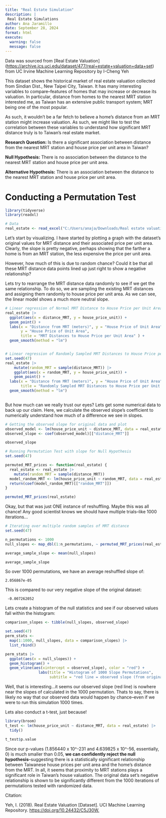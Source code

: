 ```yaml
---
title: "Real Estate Simulation"
description: |
 Real Estate Simulations
author: Ana Jaramillo
date: September 28, 2024
format: html
execute:
  warning: false
  message: false
---
```


Data was sourced from \[Real Estate Valuation\](<https://archive.ics.uci.edu/dataset/477/real+estate+valuation+data+set>) from UC Irvine Machine Learning Repository by I-Cheng Yeh

This dataset shows the historical market of real estate valuation collected from Sindian Dist., New Taipei City, Taiwan. It has many interesting variables to compare–features of homes that may increase or decrease its valuation. In particular, distance from homes to the nearest MRT station interested me, as Taiwan has an extensive public transport system; MRT being one of the most popular.

As such, it wouldn't be a far fetch to believe a home's distance from an MRT station might increase valuation. As such, we might like to test the correlation between these variables to understand how significant MRT distance truly is to Taiwan's real estate market.

**Research Question:** Is there a significant association between distance from the nearest MRT station and house price per unit area in Taiwan?

**Null Hypothesis:** There is no association between the distance to the nearest MRT station and house price per unit area.

**Alternative Hypothesis:** There is an association between the distance to the nearest MRT station and house price per unit area.

# Conducting a Permutation Test

```r
library(tidyverse)
library(readxl)

# Data
real_estate <- read_excel("C:/Users/anaja/Downloads/Real estate valuation data set.xlsx")
```

Let's start by visualizing. I have started by plotting a graph with the dataset's original values for MRT distance and their associated price per unit area. Clearly, the slope is pretty negative, perhaps showing that the farther a home is from an MRT station, the less expensive the price per unit area.

However, how much of this is due to random chance? Could it be that all these MRT distance data points lined up just right to show a negative relationship?

Lets try to rearrange the MRT distance data randomly to see if we get the same relationship. To do so, we are sampling the existing MRT distances and assigning them randomly to house price per unit area. As we can see, the linear model shows a much more neutral slope.

```r
# Linear regression of Normal MRT Distance to House Price per Unit Area
real_estate |>
  ggplot(aes(x = distance_MRT, y = house_price_unit)) +
  geom_point() +
  labs(x = "Distance from MRT (meters)", y = "House Price of Unit Area",
       y = "House Price of Unit Area",
       title = "MRT Distances to House Price per Unit Area" ) +
  geom_smooth(method = "lm")


# Linear regression of Randomly Sampled MRT Distances to House Price per Unit Area
set.seed(47)
real_estate |>
    mutate(random_MRT = sample(distance_MRT)) |>
    ggplot(aes(x = random_MRT, y = house_price_unit)) +
    geom_point() +
  labs(x = "Distance from MRT (meters)", y = "House Price of Unit Area",
       title = "Randomly Sampled MRT Distances to House Price per Unit Area") +
  geom_smooth(method = "lm")
  
```

But how much can we really trust our eyes? Lets get some numerical data to back up our claim. Here, we calculate the observed slope's coefficient to numerically understand how much of a difference we see in slopes.

```r
# Getting the observed slope for original data and plot
observed_model <- lm(house_price_unit ~ distance_MRT, data = real_estate)
observed_slope <- coef(observed_model)[["distance_MRT"]]

observed_slope

# Running Permutation Test with slope for Null Hypothesis
set.seed(47)

permuted_MRT_prices <- function(real_estate) {
  real_estate <- real_estate |>
    mutate(random_MRT = sample(distance_MRT))
  model_random_MRT <- lm(house_price_unit ~ random_MRT, data = real_estate)
  return(coef(model_random_MRT)[["random_MRT"]])
}

permuted_MRT_prices(real_estate)

```

Okay, but that was just ONE instance of reshuffling. Maybe this was all chance! Any good scientist knows we should have multiple trials–like 1000 iterations...

```r
# Iterating over multiple random samples of MRT distance
set.seed(47)

n_permutations <- 1000
null_slopes <- map_dbl(1:n_permutations, ~ permuted_MRT_prices(real_estate))

average_sample_slope <- mean(null_slopes)

average_sample_slope


```

So over 1000 permutations, we have an average reshuffled slope of:

```         
2.056867e-05
```

This is compared to our very negative slope of the original dataset:

```         
 -0.007262052
```

Lets create a histogram of the null statistics and see if our observed values fall within the histogram:

```r
comparison_slopes <- tibble(null_slopes, observed_slope)

set.seed(47)
perm_stats <-
  map(1:1000, null_slopes, data = comparison_slopes) |>
  list_rbind()

perm_stats |>
  ggplot(aes(x = null_slopes)) +
  geom_histogram() +
  geom_vline(aes(xintercept = observed_slope), color = "red") +
               labs(title = "Histogram of 1000 Slope Permutations", 
                    subtitle = "red line = observed slope (from original data)", x = "Permuted Null Slopes", y = "Count")
```

Well, that is interesting...it seems our observed slope (red line) is nowhere near the slopes of calculated in the 1000 permutation. Thats to say, there is likely no way that our observed data would happen by chance--even if we were to run this simulation 1000 times.

Lets also conduct a t-test, just because!

```r
library(broom)
t_test <- lm(house_price_unit ~ distance_MRT, data = real_estate) |>
  tidy()

t_test$p.value
```

Since our p-values (1.856440 x 10\^-231 and 4.639825 x 10\^-56, essentially, 0) is much smaller than 0.05, **we can confidently reject the null hypothesis**--suggesting there is a statistically significant relationship between Taiwanese house prices per unit area and the home's distance from the MRT. In all, it seems that proximity to MRT stations plays a significant role in Taiwan's house valuation. The original data set's negative relationship is shown to be significantly different from the 1000 iterations of permutations tested with randomized data.

Citation:

Yeh, I. (2018). Real Estate Valuation \[Dataset\]. UCI Machine Learning Repository. <https://doi.org/10.24432/C5J30W.>

